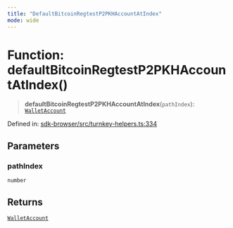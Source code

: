 ```yaml
---
title: "DefaultBitcoinRegtestP2PKHAccountAtIndex"
mode: wide
---
```

  
# Function: defaultBitcoinRegtestP2PKHAccountAtIndex()

> **defaultBitcoinRegtestP2PKHAccountAtIndex**(`pathIndex`): [`WalletAccount`](../WalletAccount/readme)

Defined in: [sdk-browser/src/turnkey-helpers.ts:334](https://github.com/tkhq/sdk/blob/94193410cf3571aa019a0b9408107eeb43e39e16/packages/sdk-browser/src/turnkey-helpers.ts#L334)

## Parameters

### pathIndex

`number`

## Returns

[`WalletAccount`](../WalletAccount/readme)
